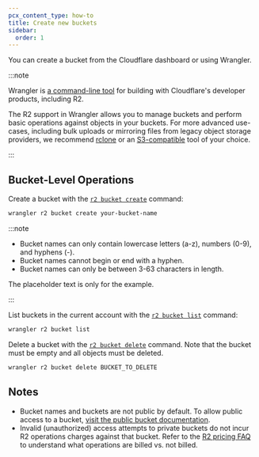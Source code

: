 ```yaml
---
pcx_content_type: how-to
title: Create new buckets
sidebar:
  order: 1
---
```


You can create a bucket from the Cloudflare dashboard or using Wrangler.

:::note

Wrangler is [a command-line tool](/workers/wrangler/install-and-update/) for building with Cloudflare's developer products, including R2.

The R2 support in Wrangler allows you to manage buckets and perform basic operations against objects in your buckets. For more advanced use-cases, including bulk uploads or mirroring files from legacy object storage providers, we recommend [rclone](/r2/examples/rclone/) or an [S3-compatible](/r2/api/s3/) tool of your choice.

:::

## Bucket-Level Operations

Create a bucket with the [`r2 bucket create`](/workers/wrangler/commands/#r2-bucket-create) command:

```sh
wrangler r2 bucket create your-bucket-name
```

:::note

- Bucket names can only contain lowercase letters (a-z), numbers (0-9), and hyphens (-).
- Bucket names cannot begin or end with a hyphen.
- Bucket names can only be between 3-63 characters in length.

The placeholder text is only for the example.

:::

List buckets in the current account with the [`r2 bucket list`](/workers/wrangler/commands/#r2-bucket-list) command:

```sh
wrangler r2 bucket list
```

Delete a bucket with the [`r2 bucket delete`](/workers/wrangler/commands/#r2-bucket-delete) command. Note that the bucket must be empty and all objects must be deleted.

```sh
wrangler r2 bucket delete BUCKET_TO_DELETE
```

## Notes

- Bucket names and buckets are not public by default. To allow public access to a bucket, [visit the public bucket documentation](/r2/buckets/public-buckets/).
- Invalid (unauthorized) access attempts to private buckets do not incur R2 operations charges against that bucket. Refer to the [R2 pricing FAQ](/r2/pricing/#frequently-asked-questions) to understand what operations are billed vs. not billed.
